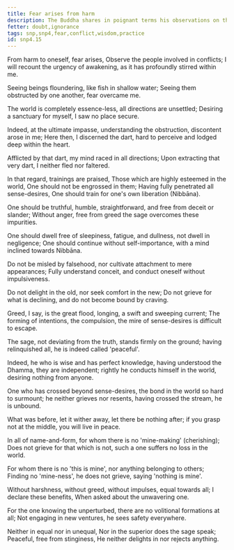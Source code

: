 ```yaml
---
title: Fear arises from harm
description: The Buddha shares in poignant terms his observations on the agitation all beings experience which led to his urgency to awaken. He then shares on the path to awakening and describes the dwelling of an awakened being.
fetter: doubt,ignorance
tags: snp,snp4,fear,conflict,wisdom,practice
id: snp4.15
---
```


From harm to oneself, fear arises,
Observe the people involved in conflicts;
I will recount the urgency of awakening,
as it has profoundly stirred within me.

Seeing beings floundering,
like fish in shallow water;
Seeing them obstructed by one another,
fear overcame me.

The world is completely essence-less,
all directions are unsettled;
Desiring a sanctuary for myself,
I saw no place secure.

Indeed, at the ultimate impasse,
understanding the obstruction, discontent arose in me;
Here then, I discerned the dart,
hard to perceive and lodged deep within the heart.

Afflicted by that dart,
my mind raced in all directions;
Upon extracting that very dart,
I neither fled nor faltered.

In that regard, trainings are praised,
Those which are highly esteemed in the world,
One should not be engrossed in them;
Having fully penetrated all sense-desires,
One should train for one's own liberation (Nibbāna).

One should be truthful, humble,
straightforward, and free from deceit or slander;
Without anger, free from greed
the sage overcomes these impurities.

One should dwell free of sleepiness, fatigue, and dullness,
not dwell in negligence;
One should continue without self-importance,
with a mind inclined towards Nibbāna.

Do not be misled by falsehood,
nor cultivate attachment to mere appearances;
Fully understand conceit,
and conduct oneself without impulsiveness.

Do not delight in the old,
nor seek comfort in the new;
Do not grieve for what is declining,
and do not become bound by craving.

Greed, I say, is the great flood,
longing, a swift and sweeping current;
The forming of intentions, the compulsion,
the mire of sense-desires is difficult to escape.

The sage, not deviating from the truth,
stands firmly on the ground;
having relinquished all,
he is indeed called 'peaceful'.

Indeed, he who is wise and has perfect knowledge,
having understood the Dhamma, they are independent;
rightly he conducts himself in the world,
desiring nothing from anyone.

One who has crossed beyond sense-desires,
the bond in the world so hard to surmount;
he neither grieves nor resents,
having crossed the stream, he is unbound.

What was before, let it wither away,
let there be nothing after;
if you grasp not at the middle,
you will live in peace.

In all of name-and-form,
for whom there is no 'mine-making' (cherishing);
Does not grieve for that which is not,
such a one suffers no loss in the world.

For whom there is no 'this is mine',
nor anything belonging to others;
Finding no 'mine-ness',
he does not grieve, saying 'nothing is mine'.

Without harshness, without greed,
without impulses, equal towards all;
I declare these benefits,
When asked about the unwavering one.

For the one knowing the unperturbed,
there are no volitional formations at all;
Not engaging in new ventures,
he sees safety everywhere.

Neither in equal nor in unequal,
Nor in the superior does the sage speak;
Peaceful, free from stinginess,
He neither delights in nor rejects anything.